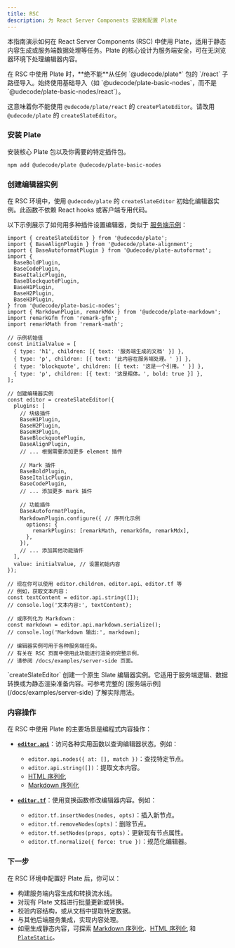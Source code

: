 ```yaml
---
title: RSC
description: 为 React Server Components 安装和配置 Plate
---
```


本指南演示如何在 React Server Components (RSC) 中使用 Plate，适用于静态内容生成或服务端数据处理等任务。Plate 的核心设计为服务端安全，可在无浏览器环境下处理编辑器内容。

<Callout type="warning" title="RSC 关键限制">
  在 RSC 中使用 Plate 时，**绝不能**从任何 `@udecode/plate*` 包的 `/react` 子路径导入。始终使用基础导入（如 `@udecode/plate-basic-nodes`，而不是 `@udecode/plate-basic-nodes/react`）。

  这意味着你不能使用 `@udecode/plate/react` 的 `createPlateEditor`。请改用 `@udecode/plate` 的 `createSlateEditor`。
</Callout>

<Steps>

### 安装 Plate

安装核心 Plate 包以及你需要的特定插件包。

```bash
npm add @udecode/plate @udecode/plate-basic-nodes
```

### 创建编辑器实例

在 RSC 环境中，使用 `@udecode/plate` 的 `createSlateEditor` 初始化编辑器实例。此函数不依赖 React hooks 或客户端专用代码。

以下示例展示了如何用多种插件设置编辑器，类似于 [服务端示例](/docs/examples/server-side)：

```tsx title="app/api/generate-doc/route.ts"
import { createSlateEditor } from '@udecode/plate';
import { BaseAlignPlugin } from '@udecode/plate-alignment';
import { BaseAutoformatPlugin } from '@udecode/plate-autoformat';
import {
  BaseBoldPlugin,
  BaseCodePlugin,
  BaseItalicPlugin,
  BaseBlockquotePlugin,
  BaseH1Plugin,
  BaseH2Plugin,
  BaseH3Plugin,
} from '@udecode/plate-basic-nodes';
import { MarkdownPlugin, remarkMdx } from '@udecode/plate-markdown';
import remarkGfm from 'remark-gfm';
import remarkMath from 'remark-math';

// 示例初始值
const initialValue = [
  { type: 'h1', children: [{ text: '服务端生成的文档' }] },
  { type: 'p', children: [{ text: '此内容在服务端处理。' }] },
  { type: 'blockquote', children: [{ text: '这是一个引用。' }] },
  { type: 'p', children: [{ text: '这是粗体。', bold: true }] },
];

// 创建编辑器实例
const editor = createSlateEditor({
  plugins: [
    // 块级插件
    BaseH1Plugin,
    BaseH2Plugin,
    BaseH3Plugin,
    BaseBlockquotePlugin,
    BaseAlignPlugin,
    // ... 根据需要添加更多 element 插件

    // Mark 插件
    BaseBoldPlugin,
    BaseItalicPlugin,
    BaseCodePlugin,
    // ... 添加更多 mark 插件

    // 功能插件
    BaseAutoformatPlugin,
    MarkdownPlugin.configure({ // 序列化示例
      options: {
        remarkPlugins: [remarkMath, remarkGfm, remarkMdx],
      },
    }),
    // ... 添加其他功能插件
  ],
  value: initialValue, // 设置初始内容
});

// 现在你可以使用 editor.children、editor.api、editor.tf 等
// 例如，获取文本内容：
const textContent = editor.api.string([]);
// console.log('文本内容:', textContent);

// 或序列化为 Markdown：
const markdown = editor.api.markdown.serialize();
// console.log('Markdown 输出:', markdown);

// 编辑器实例可用于各种服务端任务。
// 有关在 RSC 页面中使用此功能进行渲染的完整示例，
// 请参阅 /docs/examples/server-side 页面。
```

<Callout type="info">
  `createSlateEditor` 创建一个原生 Slate 编辑器实例。它适用于服务端逻辑、数据转换或为静态渲染准备内容。可参考完整的 [服务端示例](/docs/examples/server-side) 了解实际用法。
</Callout>

### 内容操作

在 RSC 中使用 Plate 的主要场景是编程式内容操作：

-   **[`editor.api`](/docs/api/slate/editor-api)**：访问各种实用函数以查询编辑器状态。例如：
    -   `editor.api.nodes({ at: [], match })`：查找特定节点。
    -   `editor.api.string([])`：提取文本内容。
    -   [HTML 序列化](/docs/html)
    -   [Markdown 序列化](/docs/markdown)

-   **[`editor.tf`](/docs/api/slate/editor-transforms)**：使用变换函数修改编辑器内容。例如：
    -   `editor.tf.insertNodes(nodes, opts)`：插入新节点。
    -   `editor.tf.removeNodes(opts)`：删除节点。
    -   `editor.tf.setNodes(props, opts)`：更新现有节点属性。
    -   `editor.tf.normalize({ force: true })`：规范化编辑器。

</Steps>

### 下一步

在 RSC 环境中配置好 Plate 后，你可以：

*   构建服务端内容生成和转换流水线。
*   对现有 Plate 文档进行批量更新或转换。
*   校验内容结构，或从文档中提取特定数据。
*   与其他后端服务集成，实现内容处理。
*   如需生成静态内容，可探索 [Markdown 序列化](/docs/markdown)、[HTML 序列化](/docs/html) 和 [`PlateStatic`](/docs/plate-static)。 